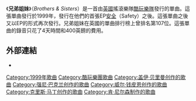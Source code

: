 {{otheruse|兄弟姐妹}}
{{expand|time=2014-03-25T11:51:41+00:00}}
{{unreferenced|time=2014-03-25T11:51:41+00:00}}
《'''兄弟姐妹'''》（''Brothers & Sisters''）是一首由[[英國|英國]]搖滾樂隊[[酷玩樂隊|酷玩樂隊]]發行的單曲。這張單曲發行於1999年，發行在他們的首張EP[[安全_(EP)|安全]]（Safety）之後。這張單曲之後又以EP的形式再次發行。兄弟姐妹在英國的單曲排行榜上曾排名第107位。這張單曲的錄音只花了4天時間和400英鎊的費用。

== 外部連結 ==
*{{official website|http://www.coldplay.com/}}

{{酷玩乐队歌曲}}

[[Category:1999年歌曲|Category:1999年歌曲]]
[[Category:酷玩樂團歌曲|Category:酷玩樂團歌曲]]
[[Category:盖伊·贝里曼创作的歌曲|Category:盖伊·贝里曼创作的歌曲]]
[[Category:强尼·巴克兰创作的歌曲|Category:强尼·巴克兰创作的歌曲]]
[[Category:威尔·钱皮恩创作的歌曲|Category:威尔·钱皮恩创作的歌曲]]
[[Category:克里斯·马丁创作的歌曲|Category:克里斯·马丁创作的歌曲]]
[[Category:肯·尼尔森制作的歌曲|Category:肯·尼尔森制作的歌曲]]
{{single-stub}}